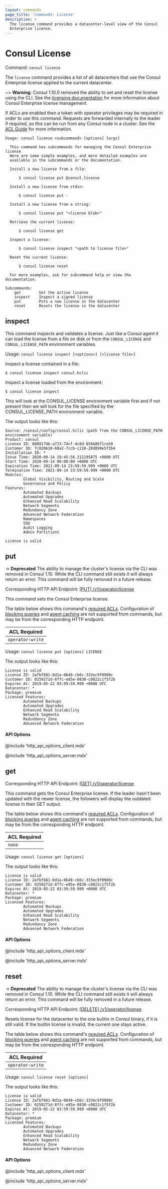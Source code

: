 ```yaml
---
layout: commands
page_title: 'Commands: License'
description: >
  The license command provides a datacenter-level view of the Consul
  Enterprise license.
---
```


# Consul License

Command: `consul license`

<EnterpriseAlert />

The `license` command provides a list of all datacenters that use the Consul Enterprise license applied to the current datacenter.

~> **Warning**: Consul 1.10.0 removed the ability to set and reset the license using the CLI.
See the [licensing documentation](/consul/docs/enterprise/license) for more information about
Consul Enterprise license management.

If ACLs are enabled then a token with operator privileges may be required in
order to use this command. Requests are forwarded internally to the leader
if required, so this can be run from any Consul node in a cluster. See the
[ACL Guide](/consul/tutorials/security/access-control-setup-production) for more information.

```text
Usage: consul license <subcommand> [options] [args]

  This command has subcommands for managing the Consul Enterprise license
  Here are some simple examples, and more detailed examples are
  available in the subcommands or the documentation.

  Install a new license from a file:

      $ consul license put @consul.license

  Install a new license from stdin:

      $ consul license put -

  Install a new license from a string:

      $ consul license put "<license blob>"

  Retrieve the current license:

      $ consul license get

  Inspect a license:

      $ consul license inspect "<path to license file>"

  Reset the current license:

      $ consul license reset

  For more examples, ask for subcommand help or view the documentation.

Subcommands:
    get        Get the active license
    inspect    Inspect a signed license
    put        Puts a new license in the datacenter
    reset      Resets the license in the datacenter

```

## inspect

This command inspects and validates a license. Just like a Consul agent it
can load the license from a file on disk or from the `CONSUL_LICENSE` and
`CONSUL_LICENSE_PATH` environment variables.

Usage: `consul license inspect [<options>] [<license file>]`

Inspect a license contained in a file:

```
$ consul license inspect consul.hclic
```

Inspect a license loaded from the environment:

```
$ consul license inspect
```

This will look at the CONSUL_LICENSE environment variable first
and if not present then we will look for the file specified
by the CONSUL_LICENSE_PATH environment variable.

The output looks like this:

```
Source: /consul/config/consul.hclic (path from the CONSUL_LICENSE_PATH environment variable)
Product: consul
License ID: 6089174b-a713-74cf-4c8d-856b86f1ce50
Customer ID: 7c020610-60a2-7ccb-c210-20d899e5f3b4
Installation ID: *
Issue Time: 2020-09-14 19:45:56.212195875 +0000 UTC
Start Time: 2020-09-14 00:00:00 +0000 UTC
Expiration Time: 2021-09-14 23:59:59.999 +0000 UTC
Termination Time: 2021-09-14 23:59:59.999 +0000 UTC
Modules:
        Global Visibility, Routing and Scale
        Governance and Policy
Features:
        Automated Backups
        Automated Upgrades
        Enhanced Read Scalability
        Network Segments
        Redundancy Zone
        Advanced Network Federation
        Namespaces
        SSO
        Audit Logging
        Admin Partitions

License is valid

```

## put

-> **Deprecated** The ability to manage the cluster's license via the CLI
was removed in Consul 1.10. While the CLI command still exists it will
always return an error. This command will be fully removed in a future release.

Corresponding HTTP API Endpoint: [\[PUT\] /v1/operator/license](/consul/api-docs/operator/license#updating-the-consul-license)

This command sets the Consul Enterprise license.

The table below shows this command's [required ACLs](/consul/api-docs/api-structure#authentication). Configuration of
[blocking queries](/consul/api-docs/features/blocking) and [agent caching](/consul/api-docs/features/caching)
are not supported from commands, but may be from the corresponding HTTP endpoint.

| ACL Required     |
| ---------------- |
| `operator:write` |

Usage: `consul license put [options] LICENSE`

The output looks like this:

```text
License is valid
License ID: 2afbf681-0d1a-0649-cb6c-333ec9f0989c
Customer ID: 0259271d-8ffc-e85e-0830-c0822c1f5f2b
Expires At: 2019-05-22 03:59:59.999 +0000 UTC
Datacenter: *
Package: premium
Licensed Features:
        Automated Backups
        Automated Upgrades
        Enhanced Read Scalability
        Network Segments
        Redundancy Zone
        Advanced Network Federation
```

#### API Options

@include 'http_api_options_client.mdx'

@include 'http_api_options_server.mdx'

## get

Corresponding HTTP API Endpoint: [\[GET\] /v1/operator/license](/consul/api-docs/operator/license#getting-the-consul-license)

This command gets the Consul Enterprise license. If the leader hasn't been updated with the newer license, the followers
will display the outdated license in their GET output.

The table below shows this command's [required ACLs](/consul/api-docs/api-structure#authentication). Configuration of
[blocking queries](/consul/api-docs/features/blocking) and [agent caching](/consul/api-docs/features/caching)
are not supported from commands, but may be from the corresponding HTTP endpoint.

| ACL Required |
| ------------ |
| `none`       |

Usage: `consul license get [options]`

The output looks like this:

```text
License is valid
License ID: 2afbf681-0d1a-0649-cb6c-333ec9f0989c
Customer ID: 0259271d-8ffc-e85e-0830-c0822c1f5f2b
Expires At: 2019-05-22 03:59:59.999 +0000 UTC
Datacenter: *
Package: premium
Licensed Features:
        Automated Backups
        Automated Upgrades
        Enhanced Read Scalability
        Network Segments
        Redundancy Zone
        Advanced Network Federation
```

#### API Options

@include 'http_api_options_client.mdx'

@include 'http_api_options_server.mdx'

## reset

-> **Deprecated** The ability to manage the cluster's license via the CLI
was removed in Consul 1.10. While the CLI command still exists it will
always return an error. This command will be fully removed in a future release.

Corresponding HTTP API Endpoint: [\[DELETE\] /v1/operator/license](/consul/api-docs/operator/license#resetting-the-consul-license)

Resets license for the datacenter to the one builtin in Consul binary, if it is still valid.
If the builtin license is invalid, the current one stays active.

The table below shows this command's [required ACLs](/consul/api-docs/api-structure#authentication). Configuration of
[blocking queries](/consul/api-docs/features/blocking) and [agent caching](/consul/api-docs/features/caching)
are not supported from commands, but may be from the corresponding HTTP endpoint.

| ACL Required     |
| ---------------- |
| `operator:write` |

Usage: `consul license reset [options]`

The output looks like this:

```text
License is valid
License ID: 2afbf681-0d1a-0649-cb6c-333ec9f0989c
Customer ID: 0259271d-8ffc-e85e-0830-c0822c1f5f2b
Expires At: 2019-05-22 03:59:59.999 +0000 UTC
Datacenter: *
Package: premium
Licensed Features:
        Automated Backups
        Automated Upgrades
        Enhanced Read Scalability
        Network Segments
        Redundancy Zone
        Advanced Network Federation
```

#### API Options

@include 'http_api_options_client.mdx'

@include 'http_api_options_server.mdx'
